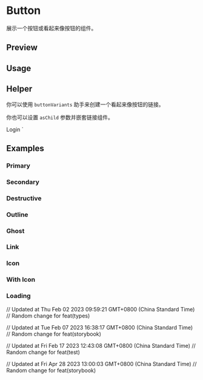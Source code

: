 

<Meta of={ButtonStories} />

# Button

展示一个按钮或看起来像按钮的组件。

## Preview

<Canvas of={ButtonStories.Outline} />

<Controls of={ButtonStories.Outline} />

## Usage



<Source code={importCode} language='ts' dark />
<Source code={usageCode} language='tsx' dark />

## Helper

你可以使用 `buttonVariants` 助手来创建一个看起来像按钮的链接。


<Source code={linkImportCode} language='ts' dark />


<Source code={linkUsageCode} language='tsx' dark />

你也可以设置 `asChild` 参数并嵌套链接组件。

  <Link href="/login">Login</Link>
</Button>`

<Source code={asChildCode} language='tsx' dark />

## Examples

### Primary

<Canvas of={ButtonStories.Primary} />

### Secondary

<Canvas of={ButtonStories.Secondary} />

### Destructive

<Canvas of={ButtonStories.Destructive} />

### Outline

<Canvas of={ButtonStories.Outline} />

### Ghost

<Canvas of={ButtonStories.Ghost} />

### Link

<Canvas of={ButtonStories.Link} />

### Icon

<Canvas of={ButtonStories.Icon} />

### With Icon

<Canvas of={ButtonStories.WithIcon} />

### Loading

<Canvas of={ButtonStories.Loading} />

// Updated at Thu Feb 02 2023 09:59:21 GMT+0800 (China Standard Time)
// Random change for feat(types)

// Updated at Tue Feb 07 2023 16:38:17 GMT+0800 (China Standard Time)
// Random change for feat(storybook)

// Updated at Fri Feb 17 2023 12:43:08 GMT+0800 (China Standard Time)
// Random change for feat(test)

// Updated at Fri Apr 28 2023 13:00:03 GMT+0800 (China Standard Time)
// Random change for feat(storybook)
